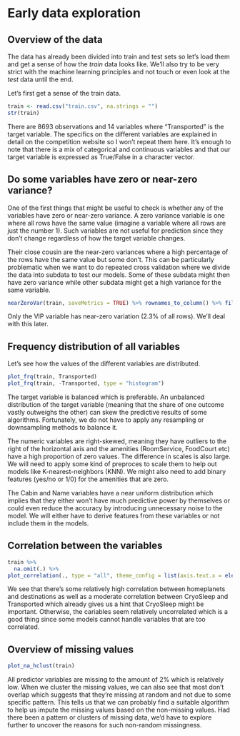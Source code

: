 # Early data exploration
## Overview of the data
The data has already been divided into train and test sets so let's load them and get a sense of how the *train* data looks like. We'll also try to be very strict with the machine learning principles and not touch or even look at the *test* data until the end. 

Let's first get a sense of the train data.
```r
train <- read.csv("train.csv", na.strings = "")
str(train)
```

There are 8693 observations and 14 variables where "Transported" is the target variable. The specifics on the different variables are explained in detail on the competition website so I won't repeat them here. It's enough to note that there is a mix of categorical and continuous variables and that our target variable is expressed as True/False in a character vector.

## Do some variables have zero or near-zero variance?
One of the first things that might be useful to check is whether any of the variables have zero or near-zero variance. A zero variance variable is one where all rows have the same value (imagine a variable where all rows are just the number 1). Such variables are not useful for prediction since they don't change regardless of how the target variable changes.

Their close cousin are the near-zero variances where a high percentage of the rows have the same value but some don't. This can be particularly problematic when we want to do repeated cross validation where we divide the data into subdata to test our models. Some of these subdata might then have zero variance while other subdata might get a high variance for the same variable. 
```r
nearZeroVar(train, saveMetrics = TRUE) %>% rownames_to_column() %>% filter(nzv)
```

Only the VIP variable has near-zero variation (2.3% of all rows). We'll deal with this later.

## Frequency distribution of all variables
Let's see how the values of the different variables are distributed.
```r
plot_frq(train, Transported)
plot_frq(train, -Transported, type = "histogram")
```

The target variable is balanced which is preferable. An unbalanced distribution of the target variable (meaning that the share of one outcome vastly outweighs the other) can skew the predictive results of some algorithms. Fortunately, we do not have to apply any resampling or downsampling methods to balance it.

The numeric variables are right-skewed, meaning they have outliers to the right of the horizontal axis and the amenities (RoomService, FoodCourt etc) have a high proportion of zero values. The difference in scales is also large. We will need to apply some kind of preproces to scale them to help out models like K-nearest-neighbors (KNN). We might also need to add binary features (yes/no or 1/0) for the amenities that are zero.

The Cabin and Name variables have a near uniform distribution which implies that they either won't have much predictive power by themselves or could even reduce the accuracy by introducing unnecessary noise to the model. We will either have to derive features from these variables or not include them in the models.

## Correlation between the variables
```r
train %>%
  na.omit(.) %>%
plot_correlation(., type = "all", theme_config = list(axis.text.x = element_text(angle = 90)))
```

We see that there's some relatively high correlation between homeplanets and destinations as well as a moderate correlation between CryoSleep and Transported which already gives us a hint that CryoSleep might be important. Otherwise, the cariables seem relatively uncorrelated which is a good thing since some models cannot handle variables that are too correlated.

## Overview of missing values
```r
plot_na_hclust(train)
```

All predictor variables are missing to the amount of 2% which is relatively low. When we cluster the missing values, we can also see that most don't overlap which suggests that they're missing at random and not due to some specific pattern. This tells us that we can probably find a suitable algorithm to help us impute the missing values based on the non-missing values. Had there been a pattern or clusters of missing data, we'd have to explore further to uncover the reasons for such non-random missingness.